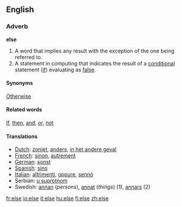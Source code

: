 ==English==

{{rank|stand|past|suppose|503|else|entered|none|river}}

===Adverb===
'''else'''

#A word that implies any result with the exception of the one being referred to.
#A statement in computing that indicates the result of a [[conditional]] statement  ([[if]]) evaluating as [[false]].

====Synonyms====
[[Otherwise]]

====Related words====
[[If]], [[then]], [[and]], [[or]], [[not]]

====Translations====
*[[Dutch]]: [[zoniet]], [[anders]], [[in het andere geval]]
*[[French]]: [[sinon]], [[autrement]]
*[[German]]: [[sonst]]
*[[Spanish]]: [[sino]]
*[[Italian]]: [[altrimenti]], [[oppure]], [[sennò]]
*Serbian: [[u suprotnom]]
*Swedish: [[annan]] (''persons''), [[annat]] (''things'') (1), [[annars]] (2)

[[fr:else]]
[[io:else]]
[[it:else]]
[[hu:else]]
[[fi:else]]
[[zh:else]]